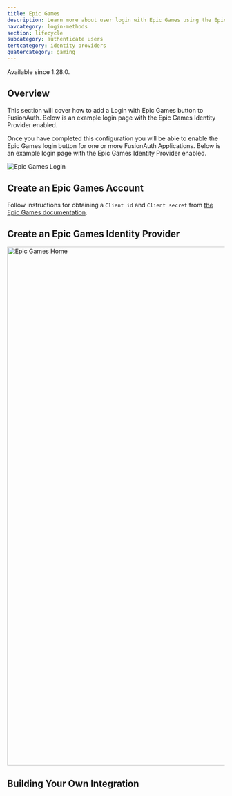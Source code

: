 ```yaml
---
title: Epic Games
description: Learn more about user login with Epic Games using the Epic Games Identity Provider.
navcategory: login-methods
section: lifecycle
subcategory: authenticate users
tertcategory: identity providers
quatercategory: gaming
---
```


<AdvancedEditionBlurb />

<Aside type="version">
Available since 1.28.0.
</Aside>

## Overview

This section will cover how to add a Login with Epic Games button to FusionAuth. Below is an example login page with the Epic Games Identity Provider enabled.

Once you have completed this configuration you will be able to enable the Epic Games login button for one or more FusionAuth Applications. Below is an example login page with the Epic Games Identity Provider enabled.

<img src="/img/docs/lifecycle/authenticate-users/identity-providers/gaming/login-epic.png" alt="Epic Games Login"  role="bottom-cropped" />

<IdentityProviderOverviewDiagram identity_provider_name="Epic Games" />

## Create an Epic Games Account

Follow instructions for obtaining a `Client id` and `Client secret` from [the Epic Games documentation](https://dev.epicgames.com/portal/).

## Create an Epic Games Identity Provider

<IdpApplicationConfiguration identity_provider="Epic Games" />

<img src="/img/docs/lifecycle/authenticate-users/identity-providers/gaming/identity-provider-epic-add.png" alt="Epic Games Home" width="1200" />


<IdpFormFields getStartedHref="https://dev.epicgames.com/portal/" getStartedText="Epic Games - Getting Started" idp="Epic Games" linkingStrategy="Create a pending link" />

## Building Your Own Integration

<LoginApiIntegration apiRef="/docs/apis/identity-providers/epicgames#complete-the-propsmanual_idp_display_name-login" />


